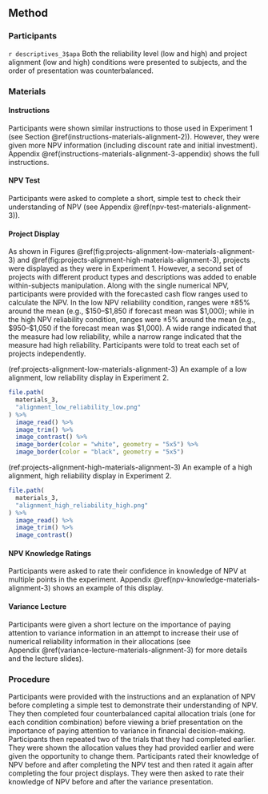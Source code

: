 ## Method {#method-alignment-2}

### Participants

`r descriptives_3$apa` Both the reliability level (low and high) and
project alignment (low and high) conditions were presented to subjects, and the
order of presentation was counterbalanced.

### Materials

#### Instructions

Participants were shown similar instructions to those used in Experiment 1 (see
Section \@ref(instructions-materials-alignment-2)). However, they were given
more NPV information (including discount rate and initial investment).
Appendix \@ref(instructions-materials-alignment-3-appendix) shows the full
instructions.

#### NPV Test

Participants were asked to complete a short, simple test to check their
understanding of NPV (see Appendix \@ref(npv-test-materials-alignment-3)).

#### Project Display

As shown in Figures \@ref(fig:projects-alignment-low-materials-alignment-3)
and \@ref(fig:projects-alignment-high-materials-alignment-3), projects were
displayed as they were in Experiment 1. However, a second set of projects with
different product types and descriptions was added to enable within-subjects
manipulation. Along with the single numerical NPV, participants were provided
with the forecasted cash flow ranges used to calculate the NPV. In the low NPV
reliability condition, ranges were $\pm85$% around the mean (e.g., $150--$1,850
if forecast mean was $1,000); while in the high NPV reliability condition,
ranges were $\pm5$% around the mean (e.g., $950--$1,050 if the forecast mean was
$1,000). A wide range indicated that the measure had low reliability, while a
narrow range indicated that the measure had high reliability. Participants were
told to treat each set of projects independently.

(ref:projects-alignment-low-materials-alignment-3) An example of a low alignment, low reliability display in Experiment 2.

```r
file.path(
  materials_3,
  "alignment_low_reliability_low.png"
) %>%
  image_read() %>%
  image_trim() %>%
  image_contrast() %>%
  image_border(color = "white", geometry = "5x5") %>%
  image_border(color = "black", geometry = "5x5")
```

(ref:projects-alignment-high-materials-alignment-3) An example of a high alignment, high reliability display in Experiment 2.

```r
file.path(
  materials_3,
  "alignment_high_reliability_high.png"
) %>%
  image_read() %>%
  image_trim() %>%
  image_contrast()
```

#### NPV Knowledge Ratings

Participants were asked to rate their confidence in knowledge of NPV at multiple
points in the experiment. Appendix \@ref(npv-knowledge-materials-alignment-3)
shows an example of this display.

#### Variance Lecture

Participants were given a short lecture on the importance of paying attention to
variance information in an attempt to increase their use of numerical
reliability information in their allocations (see
Appendix \@ref(variance-lecture-materials-alignment-3) for more details and the
lecture slides).

### Procedure {#procedure-alignment-3}

Participants were provided with the instructions and an explanation of NPV
before completing a simple test to demonstrate their understanding of NPV. They
then completed four counterbalanced capital allocation trials (one for each
condition combination) before viewing a brief presentation on the importance of
paying attention to variance in financial decision-making. Participants then
repeated two of the trials that they had completed earlier. They were shown the
allocation values they had provided earlier and were given the opportunity to
change them. Participants rated their knowledge of NPV before and after
completing the NPV test and then rated it again after completing the four
project displays. They were then asked to rate their knowledge of NPV before and
after the variance presentation.
